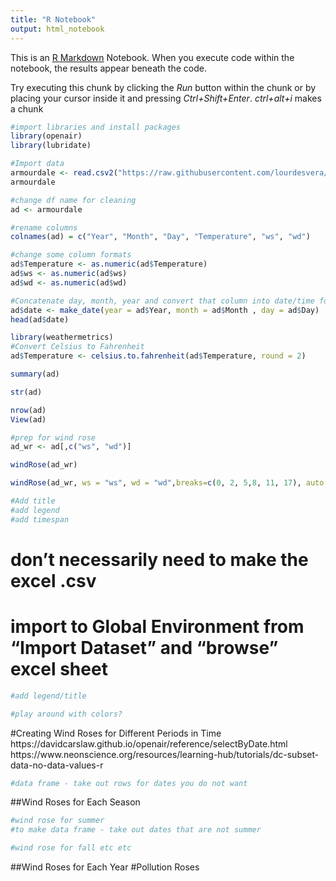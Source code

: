 ```yaml
---
title: "R Notebook"
output: html_notebook
---
```

This is an [R Markdown](http://rmarkdown.rstudio.com) Notebook. When you execute code within the notebook, the results appear beneath the code. 

Try executing this chunk by clicking the *Run* button within the chunk or by placing your cursor inside it and pressing *Ctrl+Shift+Enter*. 
*ctrl+alt+i* makes a chunk
```r
#import libraries and install packages
library(openair)
library(lubridate)
```

```r
#Import data
armourdale <- read.csv2("https://raw.githubusercontent.com/lourdesvera/Community_Air_Montoring/master/Wind_Analyses/Armourdale_10yrs.csv", header = TRUE, sep = ",", stringsAsFactors = FALSE )
armourdale
```
```r
#change df name for cleaning
ad <- armourdale
```
```r
#rename columns
colnames(ad) = c("Year", "Month", "Day", "Temperature", "ws", "wd")
```
```r
#change some column formats
ad$Temperature <- as.numeric(ad$Temperature)
ad$ws <- as.numeric(ad$ws)
ad$wd <- as.numeric(ad$wd)
```

```r
#Concatenate day, month, year and convert that column into date/time format
ad$date <- make_date(year = ad$Year, month = ad$Month , day = ad$Day)
head(ad$date)
```
```r
library(weathermetrics)
#Convert Celsius to Fahrenheit
ad$Temperature <- celsius.to.fahrenheit(ad$Temperature, round = 2)

```

```r
summary(ad)
```
```r
str(ad)
```
```r
nrow(ad)
View(ad)
```
```r
#prep for wind rose
ad_wr <- ad[,c("ws", "wd")]
```

```r
windRose(ad_wr)
```

```r

windRose(ad_wr, ws = "ws", wd = "wd",breaks=c(0, 2, 5,8, 11, 17), auto.text=FALSE, paddle=FALSE, annotate=FALSE, grid.line=5, key = list(labels = c(">0-2", ">2-5", ">5-8", ">8-11", ">11-17")), key.footer = "WSP (m/s)", key.position = "bottom",par.settings=list(axis.line=list(col="lightgray")), col = c("#4f4f4f", "#0a7cb9", "#f9be00", "#ff7f2f", "#d7153a"))

#Add title
#add legend
#add timespan
```

# don't necessarily need to make the excel .csv
# import to Global Environment from "Import Dataset" and "browse" excel sheet
```r
#add legend/title
```

```r
#play around with colors?
```
#Creating Wind Roses for Different Periods in Time
https://davidcarslaw.github.io/openair/reference/selectByDate.html 
https://www.neonscience.org/resources/learning-hub/tutorials/dc-subset-data-no-data-values-r 
```r
#data frame - take out rows for dates you do not want
```

##Wind Roses for Each Season
```r
#wind rose for summer
#to make data frame - take out dates that are not summer  
```
```r
#wind rose for fall etc etc
```
##Wind Roses for Each Year
#Pollution Roses





